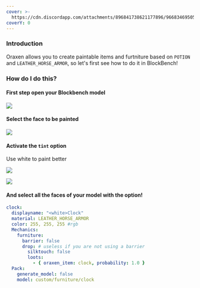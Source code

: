 ```yaml
---
cover: >-
  https://cdn.discordapp.com/attachments/896841738621177896/966834695058890772/unknown.png
coverY: 0
---
```


### Introduction

Oraxen allows you to create paintable items and furtniture based on `POTION` and `LEATHER_HORSE_ARMOR`, so let's first see how to do it in BlockBench!

### How do I do this?

#### First step open your Blockbench model

![](https://cdn.discordapp.com/attachments/896841738621177896/966749278615764992/IMG\_20220421\_121428.png)

#### Select the face to be painted

![](https://cdn.discordapp.com/attachments/896841738621177896/966749278850670592/IMG\_20220421\_121444.png)

#### Activate the `tint` option


Use white to paint better


![](https://cdn.discordapp.com/attachments/896841738621177896/966749279102308413/IMG\_20220421\_121505.png)

![](https://cdn.discordapp.com/attachments/896841738621177896/966749279349776424/IMG\_20220421\_121543.png)

#### And select all the faces of your model with the option!



```yaml
clock:
  displayname: "<white>Clock"
  material: LEATHER_HORSE_ARMOR
  color: 255, 255, 255 #rgb
  Mechanics:
    furniture:
      barrier: false
      drop: # useless if you are not using a barrier
        silktouch: false
        loots:
          - { oraxen_item: clock, probability: 1.0 }
  Pack:
    generate_model: false
    model: custom/furniture/clock
```
